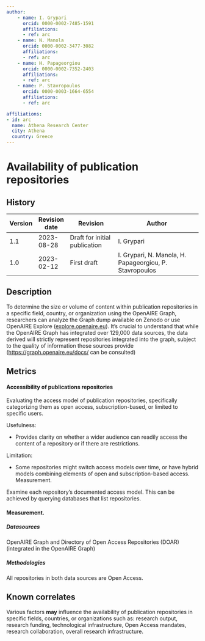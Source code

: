 ```yaml
---
author:
    - name: I. Grypari
      orcid: 0000-0002-7485-1591
      affiliations:
      - ref: arc
    - name: N. Manola
      orcid: 0000-0002-3477-3082
      affiliations:
      - ref: arc
    - name: H. Papageorgiou
      orcid: 0000-0002-7352-2403
      affiliations:
      - ref: arc
    - name: P. Stavropoulos
      orcid: 0000-0003-1664-6554
      affiliations:
      - ref: arc

affiliations:
- id: arc
  name: Athena Research Center
  city: Athena
  country: Greece
---
```


# Availability of publication repositories {#availability-of-publication-repositories .unnumbered}

::: {}

## History

| Version | Revision date | Revision                      | Author                                                  |
|---------|---------------|-------------------------------|---------------------------------------------------------|
| 1.1     | 2023-08-28    | Draft for initial publication | I. Grypari                                              |
| 1.0     | 2023-02-12    | First draft                   | I. Grypari, N. Manola, H. Papageorgiou, P. Stavropoulos |

:::

## Description

To determine the size or volume of content within publication repositories in a specific field, country, or organization using the OpenAIRE Graph, researchers can analyze the Graph dump available on Zenodo or use OpenAIRE Explore ([explore.openaire.eu](https://explore.openaire.eu/)). It's crucial to understand that while the OpenAIRE Graph has integrated over 129,000 data sources, the data derived will strictly represent repositories integrated into the graph, subject to the quality of information those sources provide (<https://graph.openaire.eu/docs/> can be consulted)

## Metrics

#### Accessibility of publications repositories

Evaluating the access model of publication repositories, specifically categorizing them as open access, subscription-based, or limited to specific users.

Usefulness:

-   Provides clarity on whether a wider audience can readily access the content of a repository or if there are restrictions.

Limitation:

- Some repositories might switch access models over time, or have hybrid models combining elements of open and subscription-based access. Measurement.

Examine each repository's documented access model. This can be achieved by querying databases that list repositories.

#### Measurement.

##### Datasources

OpenAIRE Graph and Directory of Open Access Repositories (DOAR) (integrated in the OpenAIRE Graph)

##### Methodologies

All repositories in both data sources are Open Access.

## Known correlates

Various factors **may** influence the availability of publication repositories in specific fields, countries, or organizations such as: research output, research funding, technological infrastructure, Open Access mandates, research collaboration, overall research infrastructure.

